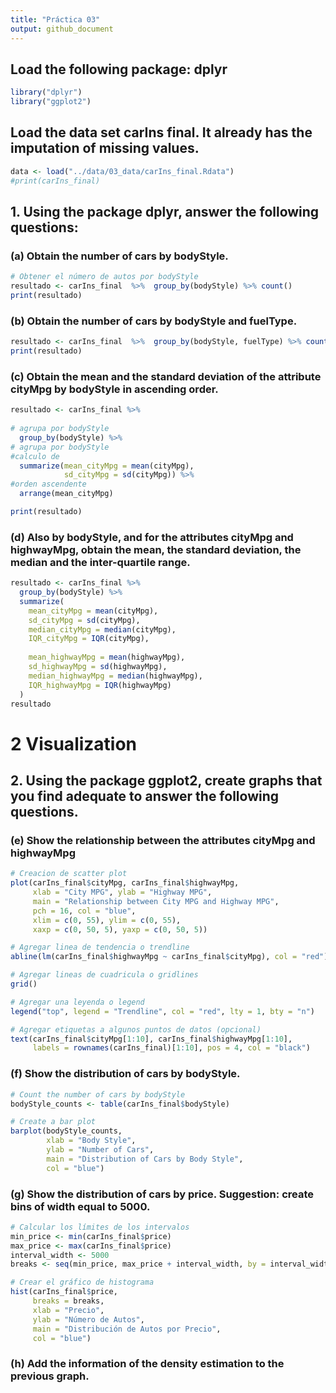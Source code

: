 ```yaml
---
title: "Práctica 03"
output: github_document
---
```


## Load the following package: dplyr

```r
library("dplyr")
library("ggplot2")
```

## Load the data set carIns final. It already has the imputation of missing values.

```r
data <- load("../data/03_data/carIns_final.Rdata")
#print(carIns_final)


```
## 1. Using the package dplyr, answer the following questions:
### (a) Obtain the number of cars by bodyStyle.

```r
# Obtener el número de autos por bodyStyle
resultado <- carIns_final  %>%  group_by(bodyStyle) %>% count()
print(resultado)
```
### (b) Obtain the number of cars by bodyStyle and fuelType.

```r
resultado <- carIns_final  %>%  group_by(bodyStyle, fuelType) %>% count()
print(resultado)

```
### (c) Obtain the mean and the standard deviation of the attribute cityMpg by bodyStyle in ascending order.
```r
resultado <- carIns_final %>%
  
# agrupa por bodyStyle  
  group_by(bodyStyle) %>%
# agrupa por bodyStyle  
#calculo de 
  summarize(mean_cityMpg = mean(cityMpg),
            sd_cityMpg = sd(cityMpg)) %>%
#orden ascendente
  arrange(mean_cityMpg)

print(resultado)
```

### (d) Also by bodyStyle, and for the attributes cityMpg and highwayMpg, obtain the mean, the standard deviation, the median and the inter-quartile range.
```r
resultado <- carIns_final %>% 
  group_by(bodyStyle) %>%
  summarize(
    mean_cityMpg = mean(cityMpg),
    sd_cityMpg = sd(cityMpg),
    median_cityMpg = median(cityMpg),
    IQR_cityMpg = IQR(cityMpg),
    
    mean_highwayMpg = mean(highwayMpg),
    sd_highwayMpg = sd(highwayMpg),
    median_highwayMpg = median(highwayMpg),
    IQR_highwayMpg = IQR(highwayMpg)
  )
resultado
```
# 2 Visualization
## 2. Using the package ggplot2, create graphs that you find adequate to answer the following questions.
### (e) Show the relationship between the attributes cityMpg and highwayMpg
```r
# Creacion de scatter plot
plot(carIns_final$cityMpg, carIns_final$highwayMpg, 
     xlab = "City MPG", ylab = "Highway MPG",
     main = "Relationship between City MPG and Highway MPG",
     pch = 16, col = "blue",
     xlim = c(0, 55), ylim = c(0, 55),
     xaxp = c(0, 50, 5), yaxp = c(0, 50, 5))

# Agregar linea de tendencia o trendline
abline(lm(carIns_final$highwayMpg ~ carIns_final$cityMpg), col = "red")

# Agregar lineas de cuadricula o gridlines
grid()

# Agregar una leyenda o legend
legend("top", legend = "Trendline", col = "red", lty = 1, bty = "n")

# Agregar etiquetas a algunos puntos de datos (opcional)
text(carIns_final$cityMpg[1:10], carIns_final$highwayMpg[1:10], 
     labels = rownames(carIns_final)[1:10], pos = 4, col = "black")

```
### (f) Show the distribution of cars by bodyStyle.
```r

# Count the number of cars by bodyStyle
bodyStyle_counts <- table(carIns_final$bodyStyle)

# Create a bar plot
barplot(bodyStyle_counts, 
        xlab = "Body Style",
        ylab = "Number of Cars",
        main = "Distribution of Cars by Body Style",
        col = "blue")

```

### (g) Show the distribution of cars by price. Suggestion: create bins of width equal to 5000.
```r

# Calcular los límites de los intervalos
min_price <- min(carIns_final$price)
max_price <- max(carIns_final$price)
interval_width <- 5000
breaks <- seq(min_price, max_price + interval_width, by = interval_width)

# Crear el gráfico de histograma
hist(carIns_final$price, 
     breaks = breaks,
     xlab = "Precio",
     ylab = "Número de Autos",
     main = "Distribución de Autos por Precio",
     col = "blue")


```
### (h) Add the information of the density estimation to the previous graph.
```r

```

